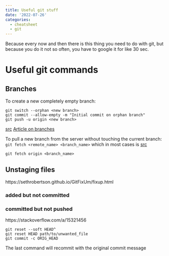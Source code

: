 ```yaml
---
title: Useful git stuff
date: '2022-07-26'
categories:
  - cheatsheet
  - git
---
```


Because every now and then there is this thing you need to do with git, but because you do it not so often, you have to google it for like 30 sec. 

# Useful git commands 

## Branches

To create a new completely empty branch: 
```
git switch --orphan <new branch>
git commit --allow-empty -m "Initial commit on orphan branch"
git push -u origin <new branch>
```
[src](https://stackoverflow.com/a/34100189)
[Article on branches](https://www.nobledesktop.com/learn/git/git-branches) 


To pull a new branch from the server without touching the current branch: `git fetch <remote_name> <branch_name>`
which in most cases is [src](https://stackoverflow.com/a/27792437)
```
git fetch origin <branch_name>
```


## Unstaging files 

https://sethrobertson.github.io/GitFixUm/fixup.html 

### added but not committed 



### committed but not pushed 
https://stackoverflow.com/a/15321456 
```
git reset --soft HEAD^ 
git reset HEAD path/to/unwanted_file
git commit -c ORIG_HEAD 
```
The last command will recommit with the original commit message 

